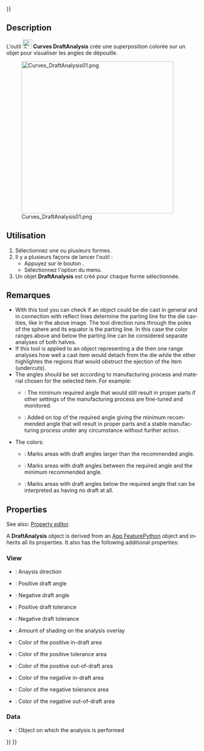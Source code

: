 <languages/>
{{UnfinishedDocu{{#translation:}}}}

{{Docnav/fr
|[[Curves_SurfaceAnalysis/fr|Analyse surfaçique]]
|[[Curves_TruncateExtend/fr|Tronquer ou étendre]]
|[[Curves_Workbench/fr|Atelier Curves]]
|IconL=Curves_ZebraTool.svg
|IconR=Curves_TruncateExtend.svg
|IconC=Curves_workbench_icon.svg
}}

{{GuiCommand/fr
|Name=Curves DraftAnalysis
|Name/fr=Curves Afficher les angles de dépouille
|MenuLocation=Surfaces → Draft Analysis
|Workbenches=[[Curves_Workbench/fr|Curves]]
}}

==Description==

L'outil [[Image:Curves_DraftAnalysis.svg|24px]] '''Curves DraftAnalysis''' crée une superposition colorée sur un objet pour visualiser les angles de dépouille.

[[Image:Curves_DraftAnalysis01.png|400px]]

{{Caption|Une sphère avec une [[Curves_ReflectLines/fr|ligne réfléchie]] à son équateur (à gauche) et l'objet DraftAnalysis correspondant (à droite)}}

<span id="Usage"></span>
==Utilisation==

# Sélectionnez une ou plusieurs formes.
# Il y a plusieurs façons de lancer l'outil :
#* Appuyez sur le bouton {{Button|[[Image:Curves_DraftAnalysis.svg|16px]] [[Curves_DraftAnalysis/fr|Draft Analysis]]}}.
#* Sélectionnez l'option {{MenuCommand|Surfaces → [[Image:Curves_DraftAnalysis.svg|16px]] Draft Analysis}} du menu.
# Un objet '''DraftAnalysis''' est créé pour chaque forme sélectionnée.

<span id="Notes"></span>
==Remarques==

<div lang="en" dir="ltr" class="mw-content-ltr">
* With this tool you can check if an object could be die cast in general and in connection with reflect lines determine the parting line for the die cavities, like in the above image. The tool direction runs through the poles of the sphere and its equator is the parting line. In this case the color ranges above and below the parting line can be considered separate analyses of both halves.
* If this tool is applied to an object representing a die then one range analyses how well a cast item would detach from the die while the other highlightes the regions that would obstruct the ejection of the item (undercuts).
* The angles should be set according to manufacturing process and material chosen for the selected item. For example:
**   {{PropertyView|Draft Angle1+2}}: The minimum required angle that would still result in proper parts if other settings of the manufacturing process are fine-tuned and monitored.
** {{PropertyView|Draft Tol1+2}}: Added on top of the required angle giving the minimum recommended angle that will result in proper parts and a stable manufacturing process under any circumstance without further action.
* The colors:
** {{PropertyView|Color In Draft1+2}}: Marks areas with draft angles larger than the recommended angle.
** {{PropertyView|Color In Tolerance1+2}}: Marks areas with draft angles between the required angle and the minimum recommended angle.
** {{PropertyView|Color Out Of Draft1+2}}: Marks areas with draft angles below the required angle that can be interpreted as having no draft at all.
</div>

<div lang="en" dir="ltr" class="mw-content-ltr">
==Properties==
</div>

<div lang="en" dir="ltr" class="mw-content-ltr">
See also: [[Property_editor|Property editor]].
</div>

<div lang="en" dir="ltr" class="mw-content-ltr">
A '''DraftAnalysis''' object is derived from an [[App_FeaturePython|App FeaturePython]] object and inherits all its properties. It also has the following additional properties:
</div>

<div lang="en" dir="ltr" class="mw-content-ltr">
===View===
</div>

<div lang="en" dir="ltr" class="mw-content-ltr">
{{TitleProperty|Analysis Options}}
</div>

<div lang="en" dir="ltr" class="mw-content-ltr">
* {{PropertyView|Direction|Vector}}: Anaysis direction
* {{PropertyView|Draft Angle1|FloatConstraint}}: Positive draft angle
* {{PropertyView|Draft Angle2|FloatConstraint}}: Negative draft angle
* {{PropertyView|Draft Tol1|FloatConstraint}}: Positive draft tolerance
* {{PropertyView|Draft Tol2|FloatConstraint}}: Negative draft tolerance
* {{PropertyView|Shading|FloatConstraint}}: Amount of shading on the analysis overlay
</div>

<div lang="en" dir="ltr" class="mw-content-ltr">
{{TitleProperty|Colors1 Positive Draft}}
</div>

<div lang="en" dir="ltr" class="mw-content-ltr">
* {{PropertyView|Color In Draft1|Color}}: Color of the positive in-draft area
* {{PropertyView|Color In Tolerance1|Color}}: Color of the positive tolerance area
* {{PropertyView|Color Out Of Draft1|Color}}: Color of the positive out-of-draft area
</div>

<div lang="en" dir="ltr" class="mw-content-ltr">
{{TitleProperty|Colors2 Negative Draft}}
</div>

<div lang="en" dir="ltr" class="mw-content-ltr">
* {{PropertyView|Color In Draft2|Color}}: Color of the negative in-draft area
* {{PropertyView|Color In Tolerance2|Color}}: Color of the negative tolerance area
* {{PropertyView|Color Out Of Draft2|Color}}: Color of the negative out-of-draft area
</div>

<div lang="en" dir="ltr" class="mw-content-ltr">
===Data===
</div>

<div lang="en" dir="ltr" class="mw-content-ltr">
{{TitleProperty|Analysis Options}}
</div>

<div lang="en" dir="ltr" class="mw-content-ltr">
* {{PropertyData|Source|Link}}: Object on which the analysis is performed
</div>


{{Docnav/fr
|[[Curves_SurfaceAnalysis/fr|Analyse surfaçique]]
|[[Curves_TruncateExtend/fr|Tronquer ou étendre]]
|[[Curves_Workbench/fr|Atelier Curves]]
|IconL=Curves_ZebraTool.svg
|IconR=Curves_TruncateExtend.svg
|IconC=Curves_workbench_icon.svg
}}

{{Curves Tools navi{{#translation:}}}}
{{Userdocnavi{{#translation:}}}}